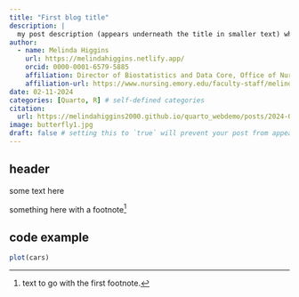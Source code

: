 ```yaml
---
title: "First blog title"
description: | 
  my post description (appears underneath the title in smaller text) which is included on the listing page
author:
  - name: Melinda Higgins
    url: https://melindahiggins.netlify.app/
    orcid: 0000-0001-6579-5885
    affiliation: Director of Biostatistics and Data Core, Office of Nursing Research, School of Nursing, Emory University, Atlanta, GA USA
    affiliation-url: https://www.nursing.emory.edu/faculty-staff/melinda-k-higgins
date: 02-11-2024
categories: [Quarto, R] # self-defined categories
citation: 
  url: https://melindahiggins2000.github.io/quarto_webdemo/posts/2024-02-11-newpost/ 
image: butterfly1.jpg
draft: false # setting this to `true` will prevent your post from appearing on your listing page until you're ready!
---
```


## header

some text here

something here with a footnote[^1]

[^1]: text to go with the first footnote.

## code example

```r
plot(cars)
```
